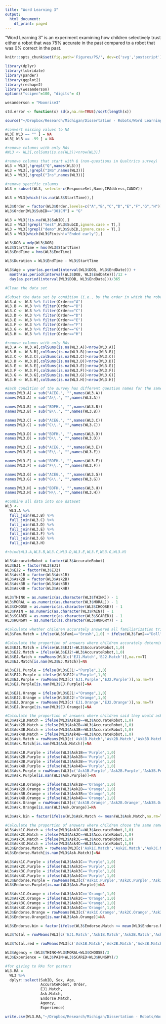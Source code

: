 ```yaml
---
title: "Word Learning 3"
output:
  html_document:
    df_print: paged
---
```


"Word Learning 3" is an experiment examining how children selectively trust either a robot that was 75% accurate in the past compared to a robot that was 0% correct in the past. 

```r
knitr::opts_chunk$set(fig.path='Figures/PS/', dev=c('svg','postscript'), fig.width = 8, fig.height = 8, echo=FALSE, warning=FALSE, message=FALSE)
```

```r
library(dplyr)
library(lubridate)
library(pander)
library(ggplot2)
library(reshape2)
library(wesanderson)
options("scipen"=100, "digits"= 4)
```

```r
wesanderson = "Moonrise3"
```

```r
std.error <- function(x) sd(x,na.rm=TRUE)/sqrt(length(x))
```

```r
source("~/Dropbox/Research/Michigan/Dissertation - Robots/Word Learning/Private/WL3_data.R")
```

```r
#convert missing values to NA
WL3[ WL3 == "" ] = NA
WL3[ WL3 == -99 ] = NA

#remove columns with only NAs
#WL3 <- WL3[,colSums(is.na(WL3))<nrow(WL3)]

#remove columns that start with Q (non-questions in Qualtrics survey)
WL3 = WL3[,!grepl("Q",names(WL3))]
WL3 = WL3[,!grepl("INS",names(WL3))]
WL3 = WL3[,!grepl("Ins",names(WL3))]

#remove specific columns
WL3 = subset(WL3, select=-c(ResponseSet,Name,IPAddress,CANDY))

WL3 = WL3[which(!is.na(WL3$StartTime)),]
```

```r
WL3$Order = factor(WL3$Order,levels=c("A","B","C","D","E","F","G","H"))
WL3$Order[WL3$SubID=="301CM"] = "G"

WL3 = WL3[!is.na(WL3$SubID),]
WL3 = WL3[!grepl("test",WL3$SubID,ignore.case = T),]
WL3 = WL3[!grepl("demo",WL3$SubID,ignore.case = T),]
WL3 = WL3[which(WL3$Finish!="Ended early"),]

WL3$DOB = mdy(WL3$DOB)
WL3$StartTime = hms(WL3$StartTime)
WL3$EndTime = hms(WL3$EndTime)

WL3$Duration = WL3$EndTime - WL3$StartTime

WL3$Age = year(as.period(interval(WL3$DOB, WL3$EndDate))) + 
  month(as.period(interval(WL3$DOB, WL3$EndDate)))/12 + 
  day(as.period(interval(WL3$DOB, WL3$EndDate)))/365
```

```r
#Clean the data set

#Subset the data set by condition (i.e., by the order in which the robots are presented and by which robot is accurate)
WL3.A <- WL3 %>% filter(Order=="A")
WL3.B <- WL3 %>% filter(Order=="B")
WL3.C <- WL3 %>% filter(Order=="C")
WL3.D <- WL3 %>% filter(Order=="D")
WL3.E <- WL3 %>% filter(Order=="E")
WL3.F <- WL3 %>% filter(Order=="F")
WL3.G <- WL3 %>% filter(Order=="G")
WL3.H <- WL3 %>% filter(Order=="H")

#remove columns with only NAs
WL3.A <- WL3.A[,colSums(is.na(WL3.A))<nrow(WL3.A)]
WL3.B <- WL3.B[,colSums(is.na(WL3.B))<nrow(WL3.B)]
WL3.C <- WL3.C[,colSums(is.na(WL3.C))<nrow(WL3.C)]
WL3.D <- WL3.D[,colSums(is.na(WL3.D))<nrow(WL3.D)]
WL3.E <- WL3.E[,colSums(is.na(WL3.E))<nrow(WL3.E)]
WL3.F <- WL3.F[,colSums(is.na(WL3.F))<nrow(WL3.F)]
WL3.G <- WL3.G[,colSums(is.na(WL3.G))<nrow(WL3.G)]
WL3.H <- WL3.H[,colSums(is.na(WL3.H))<nrow(WL3.H)]

#Each condition of the survey has different question names for the same questions. 
names(WL3.A) = sub("ACEG.", "",names(WL3.A))
names(WL3.A) = sub("A\\.", "",names(WL3.A))

names(WL3.B) = sub("BDFH.", "",names(WL3.B))
names(WL3.B) = sub("B\\.", "",names(WL3.B))

names(WL3.C) = sub("ACEG.", "",names(WL3.C))
names(WL3.C) = sub("C\\.", "",names(WL3.C))

names(WL3.D) = sub("BDFH.", "",names(WL3.D))
names(WL3.D) = sub("D\\.", "",names(WL3.D))

names(WL3.E) = sub("ACEG.", "",names(WL3.E))
names(WL3.E) = sub("E\\.", "",names(WL3.E))

names(WL3.F) = sub("BDFH.", "",names(WL3.F))
names(WL3.F) = sub("F\\.", "",names(WL3.F))

names(WL3.G) = sub("ACEG.", "",names(WL3.G))
names(WL3.G) = sub("G\\.", "",names(WL3.G))

names(WL3.H) = sub("BDFH.", "",names(WL3.H))
names(WL3.H) = sub("H\\.", "",names(WL3.H))

#Combine all data into one dataset
WL3 <- 
  WL3.A %>% 
  full_join(WL3.B) %>%
  full_join(WL3.C) %>%
  full_join(WL3.D) %>%
  full_join(WL3.E) %>%
  full_join(WL3.F) %>%
  full_join(WL3.G) %>%
  full_join(WL3.H)

#rbind(WL3.A,WL3.B,WL3.C,WL3.D,WL3.E,WL3.F,WL3.G,WL3.H)
```

```r
WL3$AccurateRobot = factor(WL3$AccurateRobot)
WL3$EJ1 = factor(WL3$EJ1)
WL3$EJ2 = factor(WL3$EJ2)
WL3$Ask1B = factor(WL3$Ask1B)
WL3$Ask2B = factor(WL3$Ask2B)
WL3$Ask3B = factor(WL3$Ask3B)
WL3$Ask4B = factor(WL3$Ask4B)

WL3$THINK = as.numeric(as.character(WL3$THINK)) - 1
WL3$MORAL = as.numeric(as.character(WL3$MORAL)) - 1
WL3$CHOOSE = as.numeric(as.character(WL3$CHOOSE)) - 1
WL3$PAIN = as.numeric(as.character(WL3$PAIN)) - 1
WL3$SCARED = as.numeric(as.character(WL3$SCARED)) - 1
WL3$HUNGRY = as.numeric(as.character(WL3$HUNGRY)) - 1


```

```r
#Calculate whether children accurately answered all familiarization trials.
WL3$Fam.Match = ifelse(WL3$Fam1=="Brush",1,0) + ifelse(WL3$Fam2=="Doll",1,0) + ifelse(WL3$Fam3=="Ball",1,0) + ifelse(WL3$Fam4=="Bear",1,0)

#Calculate the proportion of answers where children accurately determined which robot was bad at naming the familiar objects 
WL3$EJ1.Match = ifelse(WL3$EJ1!=WL3$AccurateRobot,1,0)
WL3$EJ2.Match = ifelse(WL3$EJ2!=WL3$AccurateRobot,1,0)
WL3$EJ.Match = rowMeans(WL3[c('EJ1.Match','EJ2.Match')],na.rm=T)
WL3$EJ.Match[is.nan(WL3$EJ.Match)]=NA

WL3$EJ1.Purple = ifelse(WL3$EJ1!="Purple",1,0)
WL3$EJ2.Purple = ifelse(WL3$EJ2!="Purple",1,0)
WL3$EJ.Purple = rowMeans(WL3[c('EJ1.Purple','EJ2.Purple')],na.rm=T)
WL3$EJ.Purple[is.nan(WL3$EJ.Purple)]=NA

WL3$EJ1.Orange = ifelse(WL3$EJ1!="Orange",1,0)
WL3$EJ2.Orange = ifelse(WL3$EJ2!="Orange",1,0)
WL3$EJ.Orange = rowMeans(WL3[c('EJ1.Orange','EJ2.Orange')],na.rm=T)
WL3$EJ.Orange[is.nan(WL3$EJ.Orange)]=NA

#Calculate the proportion of answers where children said they would ask the accurate robot for the name of the novel object
WL3$Ask1B.Match = ifelse(WL3$Ask1B==WL3$AccurateRobot,1,0)
WL3$Ask2B.Match = ifelse(WL3$Ask2B==WL3$AccurateRobot,1,0)
WL3$Ask3B.Match = ifelse(WL3$Ask3B==WL3$AccurateRobot,1,0)
WL3$Ask4B.Match = ifelse(WL3$Ask4B==WL3$AccurateRobot,1,0)
WL3$Ask.Match = rowMeans(WL3[c('Ask1B.Match','Ask2B.Match','Ask3B.Match','Ask4B.Match')],na.rm=T)
WL3$Ask.Match[is.nan(WL3$Ask.Match)]=NA

WL3$Ask1B.Purple = ifelse(WL3$Ask1B=='Purple',1,0)
WL3$Ask2B.Purple = ifelse(WL3$Ask2B=='Purple',1,0)
WL3$Ask3B.Purple = ifelse(WL3$Ask3B=='Purple',1,0)
WL3$Ask4B.Purple = ifelse(WL3$Ask4B=='Purple',1,0)
WL3$Ask.Purple = rowMeans(WL3[c('Ask1B.Purple','Ask2B.Purple','Ask3B.Purple','Ask4B.Purple')],na.rm=T)
WL3$Ask.Purple[is.nan(WL3$Ask.Purple)]=NA

WL3$Ask1B.Orange = ifelse(WL3$Ask1B=='Orange',1,0)
WL3$Ask2B.Orange = ifelse(WL3$Ask2B=='Orange',1,0)
WL3$Ask3B.Orange = ifelse(WL3$Ask3B=='Orange',1,0)
WL3$Ask4B.Orange = ifelse(WL3$Ask4B=='Orange',1,0)
WL3$Ask.Orange = rowMeans(WL3[c('Ask1B.Orange','Ask2B.Orange','Ask3B.Orange','Ask4B.Orange')],na.rm=T)
WL3$Ask.Orange[is.nan(WL3$Ask.Orange)]=NA

WL3$Ask.bin = factor(ifelse(WL3$Ask.Match <= mean(WL3$Ask.Match,na.rm=T), 0, 1))

#Calculate the proportion of answers where children chose the same name that the accurate robot chose
WL3$Ask1C.Match = ifelse(WL3$Ask1C==WL3$AccurateRobot,1,0)
WL3$Ask2C.Match = ifelse(WL3$Ask2C==WL3$AccurateRobot,1,0)
WL3$Ask3C.Match = ifelse(WL3$Ask3C==WL3$AccurateRobot,1,0)
WL3$Ask4C.Match = ifelse(WL3$Ask4C==WL3$AccurateRobot,1,0)
WL3$Endorse.Match = rowMeans(WL3[c('Ask1C.Match','Ask2C.Match','Ask3C.Match','Ask4C.Match')],na.rm=T)
WL3$Endorse.Match[is.nan(WL3$Ask.Match)]=NA

WL3$Ask1C.Purple = ifelse(WL3$Ask1C=='Purple',1,0)
WL3$Ask2C.Purple = ifelse(WL3$Ask2C=='Purple',1,0)
WL3$Ask3C.Purple = ifelse(WL3$Ask3C=='Purple',1,0)
WL3$Ask4C.Purple = ifelse(WL3$Ask4C=='Purple',1,0)
WL3$Endorse.Purple = rowMeans(WL3[c('Ask1C.Purple','Ask2C.Purple','Ask3C.Purple','Ask4C.Purple')],na.rm=T)
WL3$Endorse.Purple[is.nan(WL3$Ask.Purple)]=NA

WL3$Ask1C.Orange = ifelse(WL3$Ask1C=='Orange',1,0)
WL3$Ask2C.Orange = ifelse(WL3$Ask2C=='Orange',1,0)
WL3$Ask3C.Orange = ifelse(WL3$Ask3C=='Orange',1,0)
WL3$Ask4C.Orange = ifelse(WL3$Ask4C=='Orange',1,0)
WL3$Endorse.Orange = rowMeans(WL3[c('Ask1C.Orange','Ask2C.Orange','Ask3C.Orange','Ask4C.Orange')],na.rm=T)
WL3$Endorse.Orange[is.nan(WL3$Ask.Orange)]=NA

WL3$Endorse.bin = factor(ifelse(WL3$Endorse.Match <= mean(WL3$Endorse.Match,na.rm=T), 0, 1))

WL3$Total = rowMeans(WL3[c('EJ1.Match','Ask1B.Match','Ask2B.Match','Ask3B.Match','Ask4B.Match','Ask1C.Match','Ask2C.Match','Ask3C.Match','Ask4C.Match')],na.rm=T)

WL3$Total.red = rowMeans(WL3[c('Ask1B.Match','Ask2B.Match','Ask3B.Match','Ask4B.Match','Ask1C.Match','Ask2C.Match','Ask3C.Match','Ask4C.Match')],na.rm=T)

WL3$Agency = (WL3$THINK+WL3$MORAL+WL3$CHOOSE)/3
WL3$Experience = (WL3$PAIN+WL3$SCARED+WL3$HUNGRY)/3
```


```r
#for giving to RAs for posters
WL3.RA = 
  WL3 %>%
  dplyr::select(SubID, Sex, Age, 
                AccurateRobot, Order, 
                EJ1.Match,
                Ask.Match,
                Endorse.Match, 
                Agency, 
                Experience)

write.csv(WL3.RA,"~/Dropbox/Research/Michigan/Dissertation - Robots/Word Learning/Private/WL3.csv")
```




